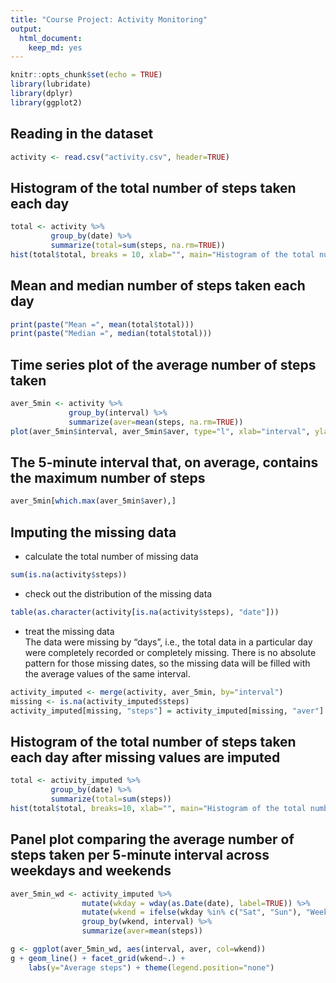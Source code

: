---
title: "Course Project: Activity Monitoring"
output: 
  html_document: 
    keep_md: yes
---

```{r setup, include=FALSE}
knitr::opts_chunk$set(echo = TRUE)
library(lubridate)
library(dplyr)
library(ggplot2)
```

## Reading in the dataset

```{r }
activity <- read.csv("activity.csv", header=TRUE)
```
  
## Histogram of the total number of steps taken each day
```{r}
total <- activity %>%
         group_by(date) %>%
         summarize(total=sum(steps, na.rm=TRUE))
hist(total$total, breaks = 10, xlab="", main="Histogram of the total number of steps")
```
  
## Mean and median number of steps taken each day
```{r}
print(paste("Mean =", mean(total$total)))
print(paste("Median =", median(total$total)))
```
  
## Time series plot of the average number of steps taken
```{r}
aver_5min <- activity %>%
             group_by(interval) %>%
             summarize(aver=mean(steps, na.rm=TRUE))
plot(aver_5min$interval, aver_5min$aver, type="l", xlab="interval", ylab="Average Steps")
```
  
## The 5-minute interval that, on average, contains the maximum number of steps
```{r}
aver_5min[which.max(aver_5min$aver),]
```

## Imputing the missing data

- calculate the total number of missing data
```{r}
sum(is.na(activity$steps))

```
  

- check out the distribution of the missing data
```{r}
table(as.character(activity[is.na(activity$steps), "date"]))

```
  
- treat the missing data  
The data were missing by "days", i.e., the total data in a particular day were completely recorded or completely missing. There is no absolute pattern for those missing dates, so the missing data will be filled with the average values of the same interval.
```{r}
activity_imputed <- merge(activity, aver_5min, by="interval")
missing <- is.na(activity_imputed$steps)
activity_imputed[missing, "steps"] = activity_imputed[missing, "aver"]

```
  
## Histogram of the total number of steps taken each day after missing values are imputed
```{r}
total <- activity_imputed %>%
         group_by(date) %>%
         summarize(total=sum(steps))
hist(total$total, breaks=10, xlab="", main="Histogram of the total number of steps")
```
  
## Panel plot comparing the average number of steps taken per 5-minute interval across weekdays and weekends
```{r}
aver_5min_wd <- activity_imputed %>%
                mutate(wkday = wday(as.Date(date), label=TRUE)) %>%
                mutate(wkend = ifelse(wkday %in% c("Sat", "Sun"), "Weekend", "Weekday")) %>%
                group_by(wkend, interval) %>%
                summarize(aver=mean(steps))

g <- ggplot(aver_5min_wd, aes(interval, aver, col=wkend))
g + geom_line() + facet_grid(wkend~.) + 
    labs(y="Average steps") + theme(legend.position="none")

```
  
  




